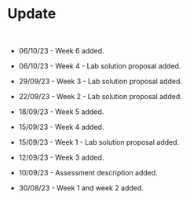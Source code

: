 # Update

<br>

* 06/10/23 - Week 6 added.

* 06/10/23 - Week 4 - Lab solution proposal added.

* 29/09/23 - Week 3 - Lab solution proposal added.

* 22/09/23 - Week 2 - Lab solution proposal added.

* 18/09/23 - Week 5 added.

* 15/09/23 - Week 4 added.

* 15/09/23 - Week 1 - Lab solution proposal added.

* 12/09/23 - Week 3 added.

* 10/09/23 - Assessment description added.

* 30/08/23 - Week 1 and week 2 added.